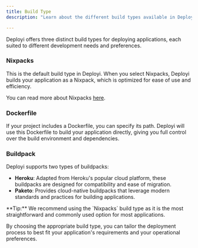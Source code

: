 ```yaml
---
title: Build Type
description: "Learn about the different build types available in Deployi, including Nixpacks, Dockerfile, and Buildpack options."

---
```




Deployi offers three distinct build types for deploying applications, each suited to different development needs and preferences.

### Nixpacks

This is the default build type in Deployi. When you select Nixpacks, Deployi builds your application as a Nixpack, which is optimized for ease of use and efficiency.

You can read more about Nixpacks [here](https://nixpacks.com/).

### Dockerfile

If your project includes a Dockerfile, you can specify its path. Deployi will use this Dockerfile to build your application directly, giving you full control over the build environment and dependencies.

### Buildpack

Deployi supports two types of buildpacks:

- **Heroku**: Adapted from Heroku's popular cloud platform, these buildpacks are designed for compatibility and ease of migration.
- **Paketo**: Provides cloud-native buildpacks that leverage modern standards and practices for building applications.

<Callout>
  **Tip:** We recommend using the `Nixpacks` build type as it is the most
  straightforward and commonly used option for most applications.
</Callout>

By choosing the appropriate build type, you can tailor the deployment process to best fit your application's requirements and your operational preferences.
